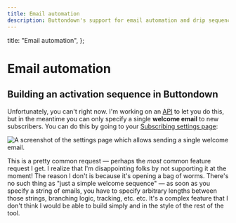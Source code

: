 ```yaml
---
title: Email automation
description: Buttondown's support for email automation and drip sequences
---
```



  title: "Email automation",
};

# Email automation

## Building an activation sequence in Buttondown

Unfortunately, you can't right now. I'm working on an [API](https://www.notion.so/API-to-send-specific-extant-email-to-subscriber-ea8c13f6232f4f528bc3aa5017b46e3f) to let you do this, but in the meantime you can only specify a single **welcome email** to new subscribers. You can do this by going to your [Subscribing settings page](https://buttondown.email/settings/subscribing):

![A screenshot of the settings page which allows sending a single welcome email.](/images/subscribing.png)

This is a pretty common request — perhaps the _most_ common feature request I get. I realize that I'm disappointing folks by not supporting it at the moment! The reason I don't is because it's opening a bag of worms. There's no such thing as "just a simple welcome sequence" — as soon as you specify a string of emails, you have to specify arbitrary lengths between those strings, branching logic, tracking, etc. etc. It's a complex feature that I don't think I would be able to build simply and in the style of the rest of the tool.
